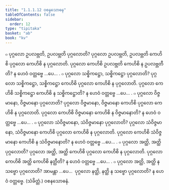 ```yaml
---
title: "1.1.1.12 ဝစနသောဓန"
tableOfContents: false
sidebar:
  order: 12
type: "tipitaka"
basket: "ab"
book: "kv"
---
```



<DynamicBreadcrumb />

<Division number="55" book="kv" e="ch" v="32" p="26">

<Paragraph number="155" book="kv">
๐ ပုဂ္ဂလော ဥပလဗ္ဘတိ, ဥပလဗ္ဘတိ ပုဂ္ဂလောတိ? ပုဂ္ဂလော ဥပလဗ္ဘတိ, ဥပလဗ္ဘတိ ကေဟိစိ ပုဂ္ဂလော ကေဟိစိ န ပုဂ္ဂလောတိ. ပုဂ္ဂလော ကေဟိစိ ဥပလဗ္ဘတိ ကေဟိစိ န ဥပလဗ္ဘတီတိ? န ဟေဝံ ဝတ္တဗ္ဗေ …ပေ… .
</Paragraph>

</Division>
<Division number="56" book="kv" e="ch" v="32" p="26">

<Paragraph number="156" book="kv">
๐ ပုဂ္ဂလော သစ္စိကဋ္ဌော, သစ္စိကဋ္ဌော ပုဂ္ဂလောတိ? ပုဂ္ဂလော သစ္စိကဋ္ဌော, သစ္စိကဋ္ဌော ကေဟိစိ ပုဂ္ဂလော ကေဟိစိ န ပုဂ္ဂလောတိ. ပုဂ္ဂလော ကေဟိစိ သစ္စိကဋ္ဌော ကေဟိစိ န သစ္စိကဋ္ဌောတိ? န ဟေဝံ ဝတ္တဗ္ဗေ …ပေ… .
</Paragraph>

</Division>
<Division number="57" book="kv" e="ch" v="32" p="26">

<Paragraph number="157" book="kv">
๐ ပုဂ္ဂလော ဝိဇ္ဇမာနော, ဝိဇ္ဇမာနော ပုဂ္ဂလောတိ? ပုဂ္ဂလော ဝိဇ္ဇမာနော, ဝိဇ္ဇမာနော ကေဟိစိ ပုဂ္ဂလော ကေဟိစိ န ပုဂ္ဂလောတိ. ပုဂ္ဂလော ကေဟိစိ ဝိဇ္ဇမာနော ကေဟိစိ န ဝိဇ္ဇမာနောတိ? န ဟေဝံ ဝတ္တဗ္ဗေ …ပေ… .
</Paragraph>

</Division>
<Division number="58" book="kv" e="ch" v="32" p="26">

<Paragraph number="158" book="kv">
๐ ပုဂ္ဂလော သံဝိဇ္ဇမာနော, သံဝိဇ္ဇမာနော ပုဂ္ဂလောတိ? ပုဂ္ဂလော သံဝိဇ္ဇမာနော, သံဝိဇ္ဇမာနော ကေဟိစိ ပုဂ္ဂလော ကေဟိစိ န ပုဂ္ဂလောတိ. ပုဂ္ဂလော ကေဟိစိ သံဝိဇ္ဇမာနော ကေဟိစိ န သံဝိဇ္ဇမာနောတိ? န ဟေဝံ ဝတ္တဗ္ဗေ …ပေ… .
</Paragraph>

</Division>
<Division number="59" book="kv" e="ch" v="32" p="26">

<Paragraph number="159" book="kv">
๐ ပုဂ္ဂလော အတ္ထိ, အတ္ထိ ပုဂ္ဂလောတိ? ပုဂ္ဂလော အတ္ထိ, အတ္ထိ ကေဟိစိ ပုဂ္ဂလော ကေဟိစိ န ပုဂ္ဂလောတိ. ပုဂ္ဂလော ကေဟိစိ အတ္ထိ ကေဟိစိ နတ္ထီတိ? န ဟေဝံ ဝတ္တဗ္ဗေ …ပေ… .
</Paragraph>

</Division>
<Division number="60" book="kv" e="ch" v="32" p="26">

<Paragraph number="160" book="kv">
๐ ပုဂ္ဂလော အတ္ထိ, အတ္ထိ န သဗ္ဗော ပုဂ္ဂလောတိ? အာမန္တာ …ပေ…  ပုဂ္ဂလော နတ္ထိ, နတ္ထိ န သဗ္ဗော ပုဂ္ဂလောတိ? န ဟေဝံ ဝတ္တဗ္ဗေ. (သံခိတ္တံ.)

</Paragraph>
</Division>

<Paragraph number="161" type="center" book="kv">
ဝစနသောဓနံ.
</Paragraph>
